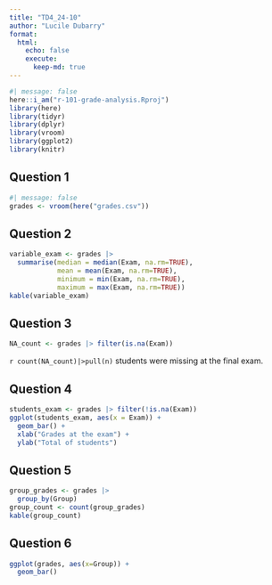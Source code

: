 ```yaml
---
title: "TD4_24-10"
author: "Lucile Dubarry"
format: 
  html:
    echo: false
    execute:  
      keep-md: true
---
```


```r
#| message: false
here::i_am("r-101-grade-analysis.Rproj")
library(here)
library(tidyr)
library(dplyr)
library(vroom)
library(ggplot2)
library(knitr)
```

## Question 1 

```r
#| message: false
grades <- vroom(here("grades.csv"))
```

## Question 2

```r
variable_exam <- grades |>
  summarise(median = median(Exam, na.rm=TRUE), 
            mean = mean(Exam, na.rm=TRUE), 
            minimum = min(Exam, na.rm=TRUE), 
            maximum = max(Exam, na.rm=TRUE))
kable(variable_exam)
```

## Question 3

```r
NA_count <- grades |> filter(is.na(Exam))
```
`r count(NA_count)|>pull(n)` students were missing at the final exam. 

## Question 4

```r
students_exam <- grades |> filter(!is.na(Exam))
ggplot(students_exam, aes(x = Exam)) +
  geom_bar() +
  xlab("Grades at the exam") +
  ylab("Total of students")
```

## Question 5

```r
group_grades <- grades |> 
  group_by(Group)
group_count <- count(group_grades)
kable(group_count)
```

## Question 6

```r
ggplot(grades, aes(x=Group)) +
  geom_bar()
```

